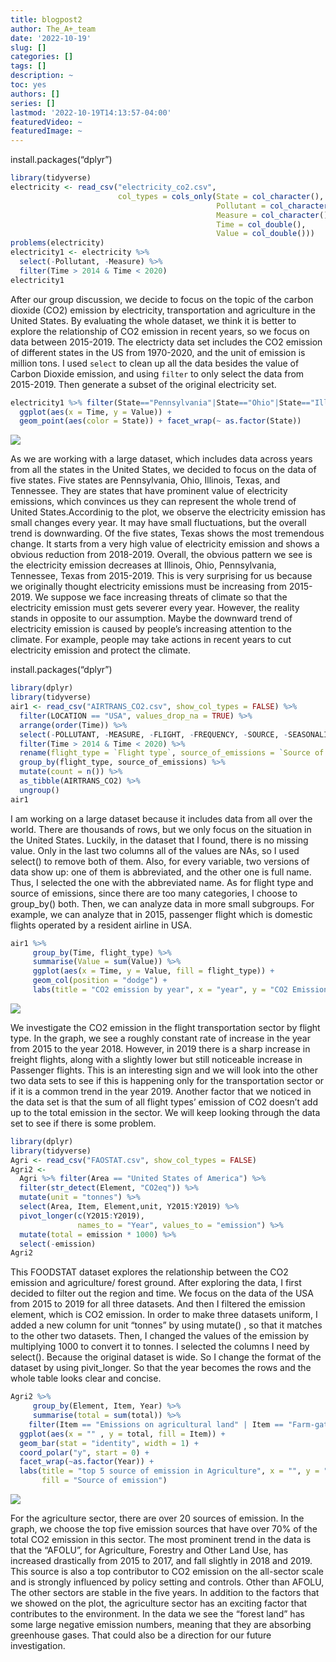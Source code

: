 ```yaml
---
title: blogpost2
author: The_A+_team
date: '2022-10-19'
slug: []
categories: []
tags: []
description: ~
toc: yes
authors: []
series: []
lastmod: '2022-10-19T14:13:57-04:00'
featuredVideo: ~
featuredImage: ~
---
```


install.packages("dplyr")

```r
library(tidyverse)
electricity <- read_csv("electricity_co2.csv", 
                        col_types = cols_only(State = col_character(),
                                              Pollutant = col_character(),
                                              Measure = col_character(),
                                              Time = col_double(),
                                              Value = col_double()))
problems(electricity)
electricity1 <- electricity %>% 
  select(-Pollutant, -Measure) %>% 
  filter(Time > 2014 & Time < 2020)
electricity1
```

After our group discussion, we decide to focus on the topic of  the carbon dioxide (CO2) emission by electricity, transportation and agriculture in the United States. By evaluating the whole dataset, we think it is better to explore the relationship of CO2 emission in recent years, so we focus on data between 2015-2019.  The electricty data set includes the CO2 emission of different states in the US from 1970-2020, and the unit of emission is million tons. I used `select` to clean up all the data besides the value of Carbon Dioxide emission, and using `filter` to only select the data from 2015-2019. Then generate a subset of the original electricity set.


```r
electricity1 %>% filter(State=="Pennsylvania"|State=="Ohio"|State=="Illinois"|State=="Texas"|State=="Tennessee") %>%
  ggplot(aes(x = Time, y = Value)) +
  geom_point(aes(color = State)) + facet_wrap(~ as.factor(State))
```
![](images/Screen Shot 2022-10-21 at 11.10.15 PM.png)

As we are working with a large dataset, which includes data across years from all the states in the United States, we decided to focus on the data of five states. Five states are Pennsylvania, Ohio, Illinois, Texas, and Tennessee. They are states that have prominent value of electricity emissions, which convinces us they can represent the whole trend of United States.Accordinig to the plot, we observe the electricity emission has small changes every year. It may have small fluctuations, but the overall trend is downwarding. Of the five states, Texas shows the most tremendous change. It starts from a very high value of electricity emission and shows a obvious reduction from 2018-2019. Overall, the obvious pattern we see is the electricity emission decreases at Illinois, Ohio, Pennsylvania, Tennessee, Texas from 2015-2019. This is very surprising for us because we originally thought electricity emissions must be increasing from 2015-2019. We suppose we face increasing threats of climate so that the electricity emission must gets severer every year. However, the reality stands in opposite to our assumption. Maybe the downward trend of electricity emission is caused by people's increasing attention to the climate. For example, people may take actions in recent years to cut electricity emission and protect the climate.

install.packages("dplyr")
```r
library(dplyr)
library(tidyverse)
air1 <- read_csv("AIRTRANS_CO2.csv", show_col_types = FALSE) %>% 
  filter(LOCATION == "USA", values_drop_na = TRUE) %>% 
  arrange(order(Time)) %>% 
  select(-POLLUTANT, -MEASURE, -FLIGHT, -FREQUENCY, -SOURCE, -SEASONALITY, -TIME, -`Flag Codes`, -Flags) %>% 
  filter(Time > 2014 & Time < 2020) %>% 
  rename(flight_type = `Flight type`, source_of_emissions = `Source of emissions`) %>% 
  group_by(flight_type, source_of_emissions) %>% 
  mutate(count = n()) %>% 
  as_tibble(AIRTRANS_CO2) %>% 
  ungroup() 
air1

```

I am working on a large dataset because it includes data from all over the world. There are thousands of rows, but we only focus on the situation in the United States. Luckily, in the dataset that I found, there is no missing value. Only in the last two columns all of the values are NAs, so I used select() to remove both of them. Also, for every variable, two versions of data show up: one of them is abbreviated, and the other one is full name. Thus, I selected the one with the abbreviated name. As for flight type and source of emissions, since there are too many categories, I choose to group_by() both. Then, we can analyze data in more small subgroups. For example, we can analyze that in 2015, passenger flight which is domestic flights operated by a resident airline in USA. 

```r
air1 %>%
     group_by(Time, flight_type) %>%
     summarise(Value = sum(Value)) %>%
     ggplot(aes(x = Time, y = Value, fill = flight_type)) +
     geom_col(position = "dodge") +
     labs(title = "CO2 emission by year", x = "year", y = "CO2 Emission (tonnes)", fill = "Flight type")
```
![](images/Screen Shot 2022-10-21 at 11.10.26 PM.png)

We investigate the CO2 emission in the flight transportation sector by flight type. In the graph, we see a roughly constant rate of increase in the year from 2015 to the year 2018. However, in 2019 there is a sharp increase in freight flights, along with a slightly lower but still noticeable increase in Passenger flights. This is an interesting sign and we will look into the other two data sets to see if this is happening only for the transportation sector or if it is a common trend in the year 2019. Another factor that we noticed in the data set is that the sum of all flight types' emission of CO2 doesn't add up to the total emission in the sector. We will keep looking through the data set to see if there is some problem.


```r
library(dplyr)
library(tidyverse)
Agri <- read_csv("FAOSTAT.csv", show_col_types = FALSE) 
Agri2 <- 
  Agri %>% filter(Area == "United States of America") %>%
  filter(str_detect(Element, "CO2eq")) %>%
  mutate(unit = "tonnes") %>%
  select(Area, Item, Element,unit, Y2015:Y2019) %>%
  pivot_longer(c(Y2015:Y2019),
               names_to = "Year", values_to = "emission") %>%
  mutate(total = emission * 1000) %>%
  select(-emission)
Agri2
```


This FOODSTAT dataset explores the relationship between the CO2 emission and agriculture/ forest ground.
After exploring the data, I first decided to filter out the region and time. We focus on the data of the USA
from 2015 to 2019 for all three datasets. And then I filtered the emission element, which is CO2 emission.
In order to make three datasets uniform, I added a new column for unit "tonnes" by using mutate() , so that 
it matches to the other two datasets. Then, I changed the values of the emission by multiplying 1000 to convert it 
to tonnes. I selected the columns I need by select(). Because the original dataset is wide. So I change the format 
of the dataset by using pivit_longer. So that the year becomes the rows and the whole table looks clear and concise.


```r

Agri2 %>%
     group_by(Element, Item, Year) %>%
     summarise(total = sum(total)) %>%
    filter(Item == "Emissions on agricultural land" | Item == "Farm-gate emissions" | Item == "IPCC Agriculture" | Item == "AFOLU" | Item == "Enteric Fermentation") %>%
  ggplot(aes(x = "" , y = total, fill = Item)) +
  geom_bar(stat = "identity", width = 1) +
  coord_polar("y", start = 0) +
  facet_wrap(~as.factor(Year)) +
  labs(title = "top 5 source of emission in Agriculture", x = "", y = "CO2 emission(tonnes)",
       fill = "Source of emission")
```
![](images/Screen Shot 2022-10-21 at 11.10.34 PM.png)

For the agriculture sector, there are over 20 sources of emission. In the graph, we choose the top five emission sources that have over 70% of the total CO2 emission in this sector. The most prominent trend in the data is that the "AFOLU", for Agriculture, Forestry and Other Land Use, has increased drastically from 2015 to 2017, and fall slightly in 2018 and 2019. This source is also a top contributor to CO2 emission on the all-sector scale and is strongly influenced by policy setting and controls. Other than AFOLU, The other sectors are stable in the five years. In addition to the factors that we showed on the plot, the agriculture sector has an exciting factor that contributes to the environment. In the data we see the "forest land" has some large negative emission numbers, meaning that they are absorbing greenhouse gases. That could also be a direction for our future investigation.